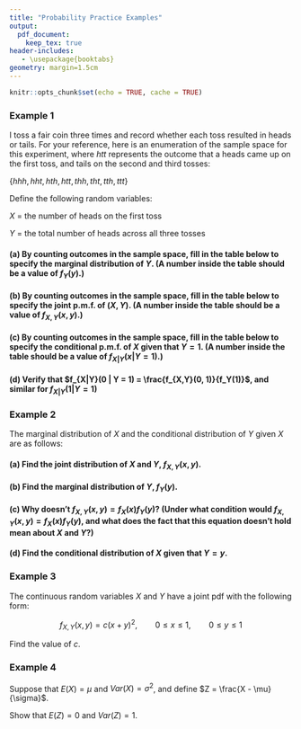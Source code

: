 ```yaml
---
title: "Probability Practice Examples"
output:
  pdf_document:
    keep_tex: true
header-includes:
   - \usepackage{booktabs}
geometry: margin=1.5cm
---
```


```r
knitr::opts_chunk$set(echo = TRUE, cache = TRUE)
```

### Example 1

I toss a fair coin three times and record whether each toss resulted in heads or tails.  For your reference, here is an enumeration of the sample space for this experiment, where $htt$ represents the outcome that a heads came up on the first toss, and tails on the second and third tosses:

$\{hhh, hht, hth, htt, thh, tht, tth, ttt\}$

Define the following random variables:

$X$ = the number of heads on the first toss

$Y$ = the total number of heads across all three tosses

#### (a) By counting outcomes in the sample space, fill in the table below to specify the marginal distribution of $Y$.  (A number inside the table should be a value of $f_{Y}(y)$.)

\begin{table}[!h]
\centering
\begin{tabular}{rllll}
\toprule
 & y = 0 & y = 1 & y = 2 & y = 3 \\
\midrule
$f_Y(y)$ & & & & \\
\bottomrule
\end{tabular}
\end{table}

#### (b) By counting outcomes in the sample space, fill in the table below to specify the joint p.m.f. of $(X, Y)$.  (A number inside the table should be a value of $f_{X,Y}(x, y)$.)

\begin{table}[!h]
\centering
\begin{tabular}{rllll}
\toprule
 & y = 0 & y = 1 & y = 2 & y = 3 \\
\midrule
x = 0 & & & & \\
\midrule
x = 1 & & & & \\
\bottomrule
\end{tabular}
\end{table}

#### (c) By counting outcomes in the sample space, fill in the table below to specify the conditional p.m.f. of $X$ given that $Y = 1$.  (A number inside the table should be a value of $f_{X|Y}(x | Y = 1)$.)

\begin{table}[!h]
\centering
\begin{tabular}{rllll}
\toprule
 & $f_{X|Y}(x| Y = 1)$ \\
\midrule
x = 0 & \\
\midrule
x = 1 & \\
\bottomrule
\end{tabular}
\end{table}

#### (d) Verify that $f_{X|Y}(0 | Y = 1) = \frac{f_{X,Y}(0, 1)}{f_Y(1)}$, and similar for $f_{X|Y}(1 | Y = 1)$

\newpage

### Example 2

The marginal distribution of $X$ and the conditional distribution of $Y$ given $X$ are as follows:

\begin{eqnarray*}
f_X(x) &=&    e^{-x} \ \ \ \ \ \ \ \ \ \ 0 < x < \infty  \\
f_{Y|X=x} (y| X=x) &=& e^{-(y-x)} \ \ \ \ \  0 < x < y < \infty \\
\end{eqnarray*}

#### (a) Find the joint distribution of $X$ and $Y$, $f_{X,Y}(x,y)$.

\vspace{6cm}

#### (b) Find the marginal distribution of $Y$, $f_Y(y)$.

\vspace{6cm}

#### (c) Why doesn't $f_{X,Y}(x,y) = f_X(x) f_Y(y)$?  (Under what condition would $f_{X,Y}(x,y) = f_X(x) f_Y(y)$, and what does the fact that this equation doesn't hold mean about $X$ and $Y$?)

\vspace{6cm}

#### (d) Find the conditional distribution of $X$ given that $Y = y$.

\vspace{6cm}

### Example 3

The continuous random variables $X$ and $Y$ have a joint pdf with the following form:

$$f_{X,Y}(x,y) = c (x + y)^2, \qquad 0 \leq x \leq 1, \qquad 0 \leq y \leq 1$$

Find the value of $c$.

\vspace{6cm}


### Example 4

Suppose that $E(X) = \mu$ and $Var(X) = \sigma^2$, and define $Z = \frac{X - \mu}{\sigma}$.

Show that $E(Z) = 0$ and $Var(Z) = 1$.
